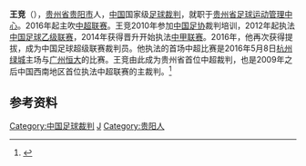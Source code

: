 {{infobox Football official
|                name = 王竞
|               image = 
|            fullname = 
|         dateofbirth = {{birth year and age|1984|}}
|         cityofbirth = [[贵州省|贵州省]][[贵阳市|贵阳市]]
|      countryofbirth = [[中华人民共和国|中华人民共和国]]
|         dateofdeath = 
|         cityofdeath = 
|      countryofdeath = 
|     otheroccupation = 
| years1               = 2012－
| league1              = [[中乙联赛|中乙联赛]]
| role1                = [[球證|球證]]
| years2               = 2014－ 
| league2              = [[中甲联赛|中甲联赛]]
| role2                = 球證
| years3               = 2016－
| league3              = [[中超联赛|中超联赛]]
| role3                = 球證
|  internationalyears = 
|       confederation = 
|   internationalrole = 
}}
'''王竞'''（{{bd|1984年|}}），[[贵州省|贵州省]][[贵阳市|贵阳市]]人，[[中国|中国]]国家级[[足球裁判|足球裁判]]，就职于[[贵州省足球运动管理中心|贵州省足球运动管理中心]]。2016年起主吹[[中超联赛|中超联赛]]。王竞2010年参加[[中国足协|中国足协]]裁判培训，2012年起执法[[中国足球乙级联赛|中国足球乙级联赛]]，2014年获得晋升开始执法[[中甲联赛|中甲联赛]]。2016年，他再次获得提拔，成为中国足球超级联赛裁判员。他执法的首场中超比赛是2016年5月8日[[杭州绿城|杭州绿城]]主场与[[广州恒大|广州恒大]]的比赛。王竞由此成为贵州省首位中超裁判，也是2009年之后中国西南地区首位执法中超联赛的主裁判。<ref>{{cite news|title=贵州裁判来吹罚|url=http://news.163.com/16/0507/01/BME7M5AG00014Q4P.html|accessdate=2016-05-08|date=2016-05-07|agency=多彩贵州网-贵州商报|archive-url=https://web.archive.org/web/20170114182337/http://news.163.com/16/0507/01/BME7M5AG00014Q4P.html|archive-date=2017-01-14|dead-url=yes}}</ref>

== 参考资料 ==
{{reflist}}

{{2013年中国足球联赛裁判}}
{{2014年中国足球联赛裁判}}
{{2016年中国足球联赛裁判}}
{{2017年中国足球联赛裁判}}
{{2018年中国足球联赛裁判}}

{{DEFAULTSORT:Wang Jing}}

[[Category:中国足球裁判|Category:中国足球裁判]]
[[Category:王姓|J]]
[[Category:贵阳人|Category:贵阳人]]